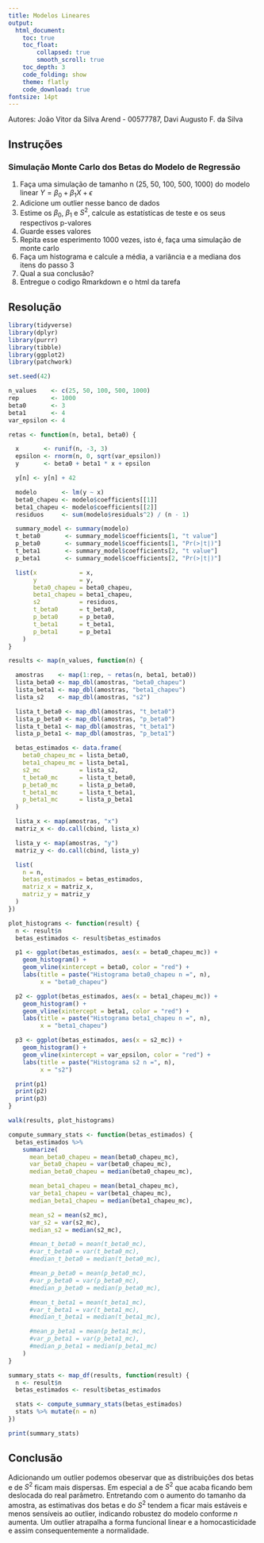 ```yaml
---
title: Modelos Lineares
output:
  html_document:
    toc: true
    toc_float:
        collapsed: true
        smooth_scroll: true
    toc_depth: 3
    code_folding: show
    theme: flatly
    code_download: true
fontsize: 14pt
---
```


Autores:
João Vitor da Silva Arend - 00577787,
Davi Augusto F. da Silva

## Instruções
### Simulação Monte Carlo dos Betas do Modelo de Regressão

1. Faça uma simulação de tamanho n (25, 50, 100, 500, 1000) do modelo linear $Y= \beta_0 + \beta_1X + \epsilon$
2. Adicione um outlier nesse banco de dados
3. Estime os $\beta_0$, $\beta_1$ e $S^2$, calcule as estatísticas de teste e os seus respectivos p-valores
4. Guarde esses valores
5. Repita esse esperimento 1000 vezes, isto é, faça uma simulação de monte carlo
6. Faça um histograma e calcule a média, a variância e a mediana dos itens do passo 3
7. Qual a sua conclusão?
8. Entregue o codigo Rmarkdown e o html da tarefa

## Resolução

```r

library(tidyverse)
library(dplyr)
library(purrr)
library(tibble)
library(ggplot2)
library(patchwork)
```

```r
set.seed(42)

n_values    <- c(25, 50, 100, 500, 1000)
rep         <- 1000
beta0       <- 3
beta1       <- 4
var_epsilon <- 4

retas <- function(n, beta1, beta0) {

  x       <- runif(n, -3, 3)
  epsilon <- rnorm(n, 0, sqrt(var_epsilon))
  y       <- beta0 + beta1 * x + epsilon

  y[n] <- y[n] + 42

  modelo       <- lm(y ~ x)
  beta0_chapeu <- modelo$coefficients[[1]]
  beta1_chapeu <- modelo$coefficients[[2]]
  residuos     <- sum(modelo$residuals^2) / (n - 1)

  summary_model <- summary(modelo)
  t_beta0       <- summary_model$coefficients[1, "t value"]
  p_beta0       <- summary_model$coefficients[1, "Pr(>|t|)"]
  t_beta1       <- summary_model$coefficients[2, "t value"]
  p_beta1       <- summary_model$coefficients[2, "Pr(>|t|)"]

  list(x            = x,
       y            = y,
       beta0_chapeu = beta0_chapeu,
       beta1_chapeu = beta1_chapeu,
       s2           = residuos,
       t_beta0      = t_beta0,
       p_beta0      = p_beta0,
       t_beta1      = t_beta1,
       p_beta1      = p_beta1
    )
}

results <- map(n_values, function(n) {

  amostras    <- map(1:rep, ~ retas(n, beta1, beta0))
  lista_beta0 <- map_dbl(amostras, "beta0_chapeu")
  lista_beta1 <- map_dbl(amostras, "beta1_chapeu")
  lista_s2    <- map_dbl(amostras, "s2")

  lista_t_beta0 <- map_dbl(amostras, "t_beta0")
  lista_p_beta0 <- map_dbl(amostras, "p_beta0")
  lista_t_beta1 <- map_dbl(amostras, "t_beta1")
  lista_p_beta1 <- map_dbl(amostras, "p_beta1")

  betas_estimados <- data.frame(
    beta0_chapeu_mc = lista_beta0,
    beta1_chapeu_mc = lista_beta1,
    s2_mc           = lista_s2,
    t_beta0_mc      = lista_t_beta0,
    p_beta0_mc      = lista_p_beta0,
    t_beta1_mc      = lista_t_beta1,
    p_beta1_mc      = lista_p_beta1
  )

  lista_x <- map(amostras, "x")
  matriz_x <- do.call(cbind, lista_x)

  lista_y <- map(amostras, "y")
  matriz_y <- do.call(cbind, lista_y)

  list(
    n = n,
    betas_estimados = betas_estimados,
    matriz_x = matriz_x,
    matriz_y = matriz_y
  )
})

```

```r

plot_histograms <- function(result) {
  n <- result$n
  betas_estimados <- result$betas_estimados

  p1 <- ggplot(betas_estimados, aes(x = beta0_chapeu_mc)) +
    geom_histogram() +
    geom_vline(xintercept = beta0, color = "red") +
    labs(title = paste("Histograma beta0_chapeu n =", n),
         x = "beta0_chapeu")

  p2 <- ggplot(betas_estimados, aes(x = beta1_chapeu_mc)) +
    geom_histogram() +
    geom_vline(xintercept = beta1, color = "red") +
    labs(title = paste("Histograma beta1_chapeu n =", n),
         x = "beta1_chapeu")

  p3 <- ggplot(betas_estimados, aes(x = s2_mc)) +
    geom_histogram() +
    geom_vline(xintercept = var_epsilon, color = "red") +
    labs(title = paste("Histograma s2 n =", n),
         x = "s2")

  print(p1)
  print(p2)
  print(p3)
}

walk(results, plot_histograms)
```

```r

compute_summary_stats <- function(betas_estimados) {
  betas_estimados %>%
    summarize(
      mean_beta0_chapeu = mean(beta0_chapeu_mc),
      var_beta0_chapeu = var(beta0_chapeu_mc),
      median_beta0_chapeu = median(beta0_chapeu_mc),

      mean_beta1_chapeu = mean(beta1_chapeu_mc),
      var_beta1_chapeu = var(beta1_chapeu_mc),
      median_beta1_chapeu = median(beta1_chapeu_mc),

      mean_s2 = mean(s2_mc),
      var_s2 = var(s2_mc),
      median_s2 = median(s2_mc),

      #mean_t_beta0 = mean(t_beta0_mc),
      #var_t_beta0 = var(t_beta0_mc),
      #median_t_beta0 = median(t_beta0_mc),

      #mean_p_beta0 = mean(p_beta0_mc),
      #var_p_beta0 = var(p_beta0_mc),
      #median_p_beta0 = median(p_beta0_mc),

      #mean_t_beta1 = mean(t_beta1_mc),
      #var_t_beta1 = var(t_beta1_mc),
      #median_t_beta1 = median(t_beta1_mc),

      #mean_p_beta1 = mean(p_beta1_mc),
      #var_p_beta1 = var(p_beta1_mc),
      #median_p_beta1 = median(p_beta1_mc)
    )
}

summary_stats <- map_df(results, function(result) {
  n <- result$n
  betas_estimados <- result$betas_estimados

  stats <- compute_summary_stats(betas_estimados)
  stats %>% mutate(n = n)
})

print(summary_stats)
```

## Conclusão
Adicionando um outlier podemos obeservar que as distribuições dos betas e de $S^2$ ficam mais dispersas. Em especial a de $S^2$ que acaba ficando bem deslocada do real parâmetro.
Entretando com o aumento do tamanho da amostra, as estimativas dos betas e do $S^2$ tendem a ficar mais estáveis e menos sensíveis ao outlier, indicando robustez do modelo conforme $n$ aumenta.
Um outlier atrapalha a forma funcional linear e a homocasticidade e assim consequentemente a normalidade.